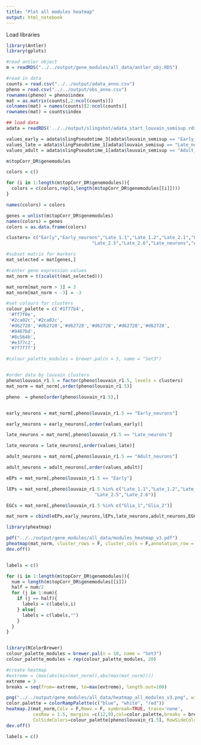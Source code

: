 ```yaml
---
title: "Plot all modules heatmap"
output: html_notebook
---
```


Load libraries
```r
library(Antler)
library(gplots)
```


```r
#read antler object
m = readRDS("../../output/gene_modules/all_data/antler_obj.RDS")
```




```r
#read in data
counts = read.csv("../../output/adata_anno.csv")
pheno = read.csv("../../output/obs_anno.csv")
rownames(pheno) = pheno$index
mat = as.matrix(counts[,2:ncol(counts)])
colnames(mat) = names(counts)[2:ncol(counts)]
rownames(mat) = counts$index
```

```r
## load data
adata = readRDS('../../output/slingshot/adata_start_louvain_semisup.rds')
```

```r
values_early = adata$slingPseudotime_3[adata$louvain_semisup == "Early_neurons"]
values_late = adata$slingPseudotime_1[adata$louvain_semisup == "Late_neurons"]
values_adult = adata$slingPseudotime_1[adata$louvain_semisup == "Adult_neurons"]
```

```r
m$topCorr_DR$genemodules

colors = c()

for (i in 1:length(m$topCorr_DR$genemodules)){
  colors = c(colors,rep(i,length(m$topCorr_DR$genemodules[[i]])))
}

names(colors) = colors

genes = unlist(m$topCorr_DR$genemodules)
names(colors) = genes
colors = as.data.frame(colors)

clusters= c("Early","Early_neurons","Late_1.1","Late_1.2","Late_2.1","Late_2.2","Late_2.3","Late_2.4",
                                "Late_2.5","Late_2.6","Late_neurons","Adult_neurons","Glia_1","Glia_2")

#subset matrix for markers
mat_selected = mat[genes,]

#center gene expression values
mat_norm = t(scale(t(mat_selected)))

mat_norm[mat_norm > 3] = 3
mat_norm[mat_norm < -3] = -3

#set colours for clusters
colour_palette = c('#1f77b4',
 '#ff7f0e',
 '#2ca02c','#2ca02c',
 '#d62728','#d62728','#d62728','#d62728','#d62728','#d62728',
 '#9467bd',
 '#8c564b',
 '#e377c2',
 '#7f7f7f')

#colour_palette_modules = brewer.pal(n = 5, name = "Set3")


#order data by louvain clusters
pheno$louvain_r1.5 = factor(pheno$louvain_r1.5, levels = clusters)
mat_norm = mat_norm[,order(pheno$louvain_r1.5)]

pheno  = pheno[order(pheno$louvain_r1.5),] 


early_neurons = mat_norm[,pheno$louvain_r1.5 == "Early_neurons"]

early_neurons = early_neurons[,order(values_early)]

late_neurons = mat_norm[,pheno$louvain_r1.5 == "Late_neurons"]

late_neurons = late_neurons[,order(values_late)]

adult_neurons = mat_norm[,pheno$louvain_r1.5 == "Adult_neurons"]

adult_neurons = adult_neurons[,order(values_adult)]

eEPs = mat_norm[,pheno$louvain_r1.5 == "Early"]

lEPs = mat_norm[,pheno$louvain_r1.5 %in% c("Late_1.1","Late_1.2","Late_2.1","Late_2.2","Late_2.3","Late_2.4",
                                 "Late_2.5","Late_2.6")]

EGCs = mat_norm[,pheno$louvain_r1.5 %in% c("Glia_1","Glia_2")]

mat_norm = cbind(eEPs,early_neurons,lEPs,late_neurons,adult_neurons,EGCs)

library(pheatmap)

pdf("../../output/gene_modules/all_data/modules_heatmap_v3.pdf")
pheatmap(mat_norm, cluster_rows = F, cluster_cols = F,annotation_row = colors,show_rownames = F, show_colnames = F,annotation_names_row = TRUE)
dev.off()


labels = c()

for (i in 1:length(m$topCorr_DR$genemodules)){
  num = length(m$topCorr_DR$genemodules[[i]])
  half = num/2
  for (j in 1:num){
    if (j == half){
      labels = c(labels,i)
    } else{
      labels = c(labels,"")
    }
  } 
}


library(RColorBrewer)
colour_palette_modules = brewer.pal(n = 10, name = "Set3")
colour_palette_modules = rep(colour_palette_modules, 20)

#create heatmap
#extreme = (max(abs(min(mat_norm)),abs(max(mat_norm))))
extreme = 3
breaks = seq(from=-extreme, to=max(extreme), length.out=100)

png("../../output/gene_modules/all_data/heatmap_all_modules_v3.png", width = 30, height = 40, units = "in", res = 300)
color.palette = colorRampPalette(c("blue", "white", "red"))
heatmap.2(mat_norm,Colv = F,Rowv = F, symbreak=TRUE, trace='none', 
          cexRow = 1.5, margins =c(12,9),col=color.palette,breaks = breaks,
          ColSideColors=colour_palette[pheno$louvain_r1.5], RowSideColors = colour_palette_modules[colors$colors], labCol = F, labRow = F)
dev.off()

labels = c()




```

